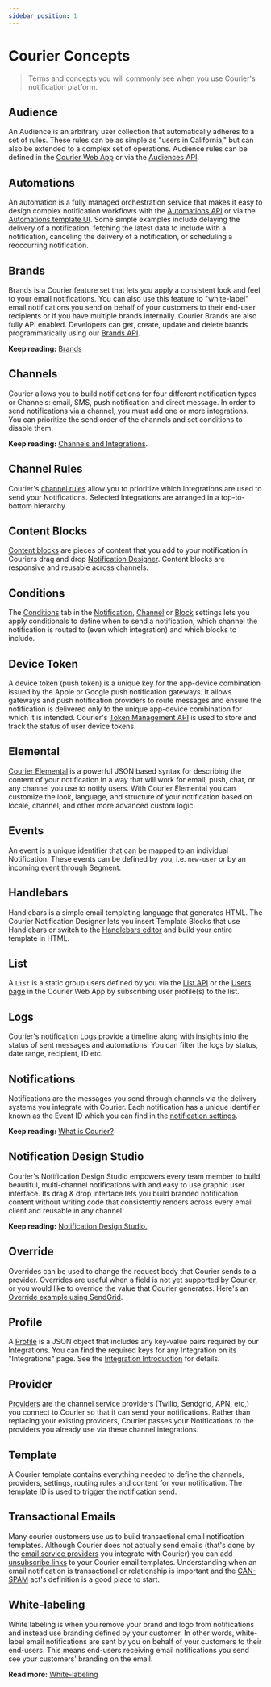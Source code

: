 ```yaml
---
sidebar_position: 1
---
```


# Courier Concepts

> Terms and concepts you will commonly see when you use Courier's notification platform.

## Audience

An Audience is an arbitrary user collection that automatically adheres to a set of rules. These rules can be as simple as "users in California," but can also be extended to a complex set of operations. Audience rules can be defined in the [Courier Web App](https://app.courier.com/users) or via the [Audiences API](../reference/audiences/intro.mdx).

## Automations

An automation is a fully managed orchestration service that makes it easy to design complex notification workflows with the [Automations API](../reference/automation/intro.mdx) or via the [Automations template UI](../tutorials/how-to-automate-message-sequences.mdx). Some simple examples include delaying the delivery of a notification, fetching the latest data to include with a notification, canceling the delivery of a notification, or scheduling a reoccurring notification.

## Brands

Brands is a Courier feature set that lets you apply a consistent look and feel to your email notifications. You can also use this feature to "white-label" email notifications you send on behalf of your customers to their end-user recipients or if you have multiple brands internally. Courier Brands are also fully API enabled. Developers can get, create, update and delete brands programmatically using our [Brands API](../reference/brands/intro.mdx).

**Keep reading:** [Brands](../platform/content/brands/how-to-use-brands-to-customize.mdx)

## Channels

Courier allows you to build notifications for four different notification types or Channels: email, SMS, push notification and direct message. In order to send notifications via a channel, you must add one or more integrations. You can prioritize the send order of the channels and set conditions to disable them.

**Keep reading:** [Channels and Integrations](https://help.courier.com/en/articles/4196354-what-are-channels-and-integrations).

## Channel Rules

Courier's [channel rules](../platform/sending/channel-priority.mdx) allow you to prioritize which Integrations are used to send your Notifications. Selected Integrations are arranged in a top-to-bottom hierarchy.

## Content Blocks

[Content blocks](/docs/platform/content/notification-designer/notification-designer-overview/#reusable-drag-and-drop-content) are pieces of content that you add to your notification in Couriers drag and drop [Notification Designer](../platform/content/notification-designer/notification-designer-overview.mdx). Content blocks are responsive and reusable across channels.

## Conditions

The [Conditions](../platform/sending/channel-settings.mdx#conditions) tab in the [Notification](/docs/platform/content/notification-settings/general-settings/), [Channel](../platform/sending/channel-settings.mdx) or [Block](/docs/platform/content/notification-designer/notification-designer-overview/#reusable-drag-and-drop-content) settings lets you apply conditionals to define when to send a notification, which channel the notification is routed to (even which integration) and which blocks to include.

## Device Token

A device token (push token) is a unique key for the app-device combination issued by the Apple or Google push notification gateways. It allows gateways and push notification providers to route messages and ensure the notification is delivered only to the unique app-device combination for which it is intended. Courier's [Token Management API](/reference/token-management) is used to store and track the status of user device tokens.

## Elemental

[Courier Elemental](../platform/content/elemental/intro.mdx) is a powerful JSON based syntax for describing the content of your notification in a way that will work for email, push, chat, or any channel you use to notify users. With Courier Elemental you can customize the look, language, and structure of your notification based on locale, channel, and other more advanced custom logic.

## Events

An event is a unique identifier that can be mapped to an individual Notification. These events can be defined by you, i.e. `new-user` or by an incoming [event through Segment](../tutorials/how-to-send-notifications-with-segment.mdx).

## Handlebars

Handlebars is a simple email templating language that generates HTML. The Courier Notification Designer lets you insert Template Blocks that use Handlebars or switch to the [Handlebars editor](../platform/content/notification-designer/handlebars-designer.mdx) and build your entire template in HTML.

## List

A `List` is a static group users defined by you via the [List API](../reference/lists/intro.mdx) or the [Users page](https://app.courier.com/users) in the Courier Web App by subscribing user profile(s) to the list.

## Logs

Courier's notification Logs provide a timeline along with insights into the status of sent messages and automations. You can filter the logs by status, date range, recipient, ID etc.

## Notifications

Notifications are the messages you send through channels via the delivery systems you integrate with Courier. Each notification has a unique identifier known as the Event ID which you can find in the [notification settings](../platform/content/notification-designer/notification-designer-overview.mdx).

**Keep reading:** [What is Courier?](what-is-courier.mdx)

## Notification Design Studio

Courier's Notification Design Studio empowers every team member to build beautiful, multi-channel notifications with and easy to use graphic user interface. Its drag & drop interface lets you build branded notification content without writing code that consistently renders across every email client and reusable in any channel.

**Keep reading:** [Notification Design Studio.](../platform/content/notification-designer/notification-designer-overview.mdx)

## Override

Overrides can be used to change the request body that Courier sends to a provider. Overrides are useful when a field is not yet supported by Courier, or you would like to override the value that Courier generates. Here's an [Override example using SendGrid](../platform/channels/email/sendgrid.mdx#override).

## Profile

A [Profile](../reference/profiles/intro.mdx) is a JSON object that includes any key-value pairs required by our Integrations. You can find the required keys for any Integration on its "Integrations" page. See the [Integration Introduction](../platform/channels/intro.mdx) for details.

## Provider

[Providers](https://www.courier.com/providers/) are the channel service providers (Twilio, Sendgrid, APN, etc,) you connect to Courier so that it can send your notifications. Rather than replacing your existing providers, Courier passes your Notifications to the providers you already use via these channel integrations.

## Template

A Courier template contains everything needed to define the channels, providers, settings, routing rules and content for your notification. The template ID is used to trigger the notification send.

## Transactional Emails

Many courier customers use us to build transactional email notification templates. Although Courier does not actually send emails (that's done by the [email service providers](../platform/channels/email/intro.mdx) you integrate with Courier) you can add [unsubscribe links](../reference/user-preferences/introduction.mdx) to your Courier email templates. Understanding when an email notification is transactional or relationship is important and the [CAN-SPAM](https://www.ftc.gov/tips-advice/business-center/guidance/can-spam-act-compliance-guide-business) act's definition is a good place to start.

## White-labeling

White labeling is when you remove your brand and logo from notifications and instead use branding defined by your customer. In other words, white-label email notifications are sent by you on behalf of your customers to their end-users. This means end-users receiving email notifications you send see your customers' branding on the email.

**Read more:** [White-labeling](../platform/content/brands/how-to-use-brands-to-customize.mdx)
